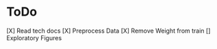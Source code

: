 ToDo
========================================
[X] Read tech docs
[X] Preprocess Data
    [X] Remove Weight from train
[] Exploratory Figures
